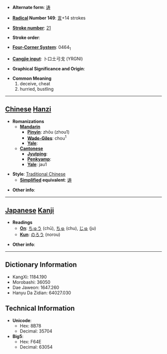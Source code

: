 * '''Alternate form''': [[诪]]

* '''[[Wiktionary:Chinese radical index| Radical]] Number 149''': [[Wiktionary:Chinese radical index 言|言]]+14 strokes

* '''[[Wiktionary:Chinese total strokes index|Stroke number]]''': [[Wiktionary:Chinese total strokes index 21|21]]

* '''Stroke order''': 

* '''[[Wiktionary:Chinese four corner index|Four-Corner System]]''': 0464<sub>1</sub>

* '''[[Wiktionary:Chinese Cangjie index|Cangjie input]]''': 卜口土弓戈 (YRGNI)

* '''Graphical Significance and Origin''': 

* '''Common Meaning'''
*#deceive, cheat
*# hurried, bustling


----

== [[Chinese]] [[Hanzi]] ==

* '''Romanizations'''
** '''[[Mandarin]]'''
*** '''[[Pinyin]]''': zhōu (zhou1)
*** '''[[Wade-Giles]]''': chou<sup>1</sup>
*** '''[[Yale]]''': 
** '''[[Cantonese]]'''
*** '''[[Jyutping]]''':
*** '''[[Penkyamp]]''': 
*** '''[[Yale]]''': jau1

* '''Style''': [[Traditional Chinese]] 
** '''[[Simplified Chinese|Simplified]] equivalent''': [[诪]]

* '''Other info''': 

----

== [[Japanese]] [[Kanji]] ==

* '''Readings'''
** '''[[On]]''': [[ちゅう]] (chū), [[ちゅ]] (chu), [[じゅ]] (ju)
** '''[[Kun]]''': [[のろう]] (norou)

* '''Other info''':  

----

== Dictionary Information ==

* KangXi: 1184.190
* Morobashi: 36050
* Dae Jaweon: 1647.260
* Hanyu Da Zidian: 64027.030

== Technical Information ==

* '''Unicode''':
** Hex: 8B78
** Decimal: 35704
* '''Big5''':
** Hex: F64E
** Decimal: 63054